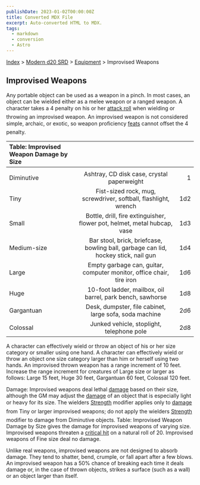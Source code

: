 ```yaml
---
publishDate: 2023-01-02T00:00:00Z
title: Converted MDX File
excerpt: Auto-converted HTML to MDX.
tags:
  - markdown
  - conversion
  - Astro
---
```






[Index](-index) > [Modern d20 SRD](modern-d20-srd-index) > [Equipment](modern-d20-srd-equipment-index) > Improvised Weapons




## Improvised Weapons


Any portable object can be used as a weapon in a pinch. In most cases, an object can be wielded either as a melee weapon or a ranged weapon.
A character takes a 4 penalty on his or her [attack
roll](modern-d20-srd-combat-attack-roll) when wielding or throwing an improvised weapon. An improvised weapon is not considered simple, archaic, or exotic, so weapon proficiency [feats](modern-d20-srd-feats-index) cannot offset the 4 penalty.


| Table: Improvised Weapon Damage by Size |  |  |
| :----------------------------------------- | :--: | --: |
|  |  |  |
| Diminutive | Ashtray, CD disk case, crystal paperweight | 1 |
| Tiny | Fist-sized rock, mug, screwdriver, softball, flashlight, wrench | 1d2 |
| Small | Bottle, drill, fire extinguisher, flower pot, helmet, metal hubcap, vase | 1d3 |
| Medium-size | Bar stool, brick, briefcase, bowling ball, garbage can lid, hockey stick, nail gun | 1d4 |
| Large | Empty garbage can, guitar, computer monitor, office chair, tire iron | 1d6 |
| Huge | 10-foot ladder, mailbox, oil barrel, park bench, sawhorse | 1d8 |
| Gargantuan | Desk, dumpster, file cabinet, large sofa, soda machine | 2d6 |
| Colossal | Junked vehicle, stoplight, telephone pole | 2d8 |



A character can effectively wield or throw an object of his or her size category or smaller using one hand. A character can effectively wield or throw an object one size category larger than him or herself using two hands.  An improvised thrown weapon has a range increment of 10 feet. Increase the range increment for creatures of Large size or larger as follows: Large 15 feet, Huge 30 feet, Gargantuan 60 feet, Colossal 120 feet.



Damage: Improvised weapons deal lethal [damage](modern-d20-srd-combat-damage) based on their size, although the GM may adjust the [damage](modern-d20-srd-combat-damage) of an object that is especially light or heavy for its size. The wielders [Strength](modern-d20-srd-basics-ability-scores) modifier applies only to [damage](modern-d20-srd-combat-damage) from Tiny or larger improvised weapons; do not apply the wielders [Strength](modern-d20-srd-basics-ability-scores) modifier to damage from Diminutive objects. Table: Improvised Weapon Damage by Size gives the damage for improvised weapons of varying size. Improvised weapons threaten a [critical
hit](modern-d20-srd-combat-critical-hits) on a natural roll of 20. Improvised weapons of Fine size deal no damage.



Unlike real weapons, improvised weapons are not designed to absorb damage. They tend to shatter, bend, crumple, or fall apart after a few blows. An improvised weapon has a 50% chance of breaking each time it deals damage or, in the case of thrown objects, strikes a surface (such as a wall) or an object larger than itself.



